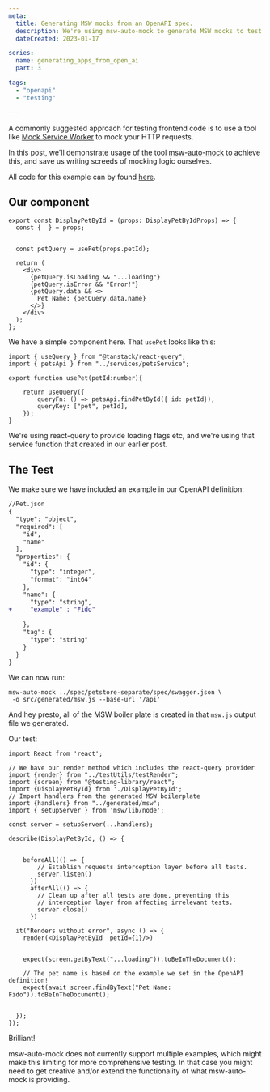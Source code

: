 ```yaml
---
meta:
  title: Generating MSW mocks from an OpenAPI spec. 
  description: We're using msw-auto-mock to generate MSW mocks to test our React application. 
  dateCreated: 2023-01-17

series: 
  name: generating_apps_from_open_ai
  part: 3

tags: 
  - "openapi"
  - "testing"

---
```


A commonly suggested approach for testing frontend code is to use a tool like [Mock Service Worker](https://mswjs.io/) to mock your HTTP requests. 

In this post, we'll demonstrate usage of the tool [msw-auto-mock](https://github.com/zoubingwu/msw-auto-mock) to achieve this, and save us writing screeds of mocking logic ourselves. 

All code for this example can by found [here](https://github.com/dwjohnston/open-api-go-and-typescript/commit/40a8a5676abe1ca6040684dc1079da4a6c0c9f5d). 

## Our component 

```tsx 
export const DisplayPetById = (props: DisplayPetByIdProps) => {
  const {  } = props;


  const petQuery = usePet(props.petId); 

  return (
    <div>
      {petQuery.isLoading && "...loading"}
      {petQuery.isError && "Error!"}
      {petQuery.data && <>
        Pet Name: {petQuery.data.name}
      </>}
    </div>
  );
};
```

We have a simple component here. That `usePet` looks like this: 

```tsx
import { useQuery } from "@tanstack/react-query";
import { petsApi } from "../services/petsService";

export function usePet(petId:number){

    return useQuery({
        queryFn: () => petsApi.findPetById({ id: petId}),
        queryKey: ["pet", petId],
    }); 
}
```

We're using react-query to provide loading flags etc, and we're using that service function that created in our earlier post. 

## The Test

We make sure we have included an example in our OpenAPI definition: 

```diff
//Pet.json 
{
  "type": "object",
  "required": [
    "id",
    "name"
  ],
  "properties": {
    "id": {
      "type": "integer",
      "format": "int64"
    },
    "name": {
      "type": "string", 
+     "example" : "Fido"
      
    },
    "tag": {
      "type": "string"
    }
  }
}

```

We can now run: 

```
msw-auto-mock ../spec/petstore-separate/spec/swagger.json \
 -o src/generated/msw.js --base-url '/api'
```

And hey presto, all of the MSW boiler plate is created in that `msw.js` output file we generated. 

Our test: 

```tsx
import React from 'react';

// We have our render method which includes the react-query provider
import {render} from "../testUtils/testRender";
import {screen} from "@testing-library/react";
import {DisplayPetById} from './DisplayPetById';
// Import handlers from the generated MSW boilerplate
import {handlers} from "../generated/msw";
import { setupServer } from 'msw/lib/node';

const server = setupServer(...handlers);

describe(DisplayPetById, () => {


    beforeAll(() => {
        // Establish requests interception layer before all tests.
        server.listen()
      })
      afterAll(() => {
        // Clean up after all tests are done, preventing this
        // interception layer from affecting irrelevant tests.
        server.close()
      })

  it("Renders without error", async () => {
    render(<DisplayPetById  petId={1}/>)


    expect(screen.getByText("...loading")).toBeInTheDocument(); 

    // The pet name is based on the example we set in the OpenAPI definition!
    expect(await screen.findByText("Pet Name: Fido")).toBeInTheDocument(); 


  }); 
});

```


Brilliant!

msw-auto-mock does not currently support multiple examples, which might make this limiting for more comprehensive testing. In that case you might need to get creative and/or extend the functionality of what msw-auto-mock is providing. 


